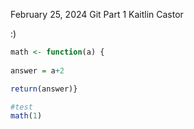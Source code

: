 February 25, 2024
Git Part 1
Kaitlin Castor

:)

```r
math <- function(a) {
  
answer = a+2

return(answer)} 

#test
math(1)

```

